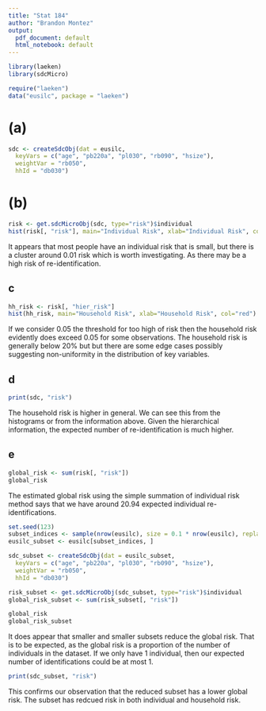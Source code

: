 ```yaml
---
title: "Stat 184"
author: "Brandon Montez"
output:
  pdf_document: default
  html_notebook: default
---
```


```r
library(laeken)
library(sdcMicro)
```

```r
require("laeken")
data("eusilc", package = "laeken")
```

# (a)
```r
sdc <- createSdcObj(dat = eusilc,
  keyVars = c("age", "pb220a", "pl030", "rb090", "hsize"),
  weightVar = "rb050",
  hhId = "db030")
```

# (b)
```r
risk <- get.sdcMicroObj(sdc, type="risk")$individual
hist(risk[, "risk"], main="Individual Risk", xlab="Individual Risk", col="blue")
```

It appears that most people have an individual risk that is small, but there is a cluster around 0.01 risk which is worth investigating. As there may be a high risk of re-identification.

## c

```r
hh_risk <- risk[, "hier_risk"]
hist(hh_risk, main="Household Risk", xlab="Household Risk", col="red")
```

If we consider 0.05 the threshold for too high of risk then the household risk evidently does exceed 0.05 for some observations. The household risk is generally below 20% but but there are some edge cases possibly suggesting non-uniformity in the distribution of key variables.

## d

```r
print(sdc, "risk")
```
The household risk is higher in general. We can see this from the histograms or from the information above. Given the hierarchical information, the expected number of re-identification is much higher. 

## e

```r
global_risk <- sum(risk[, "risk"])
global_risk
```

The estimated global risk using the simple summation of individual risk method says that we have around 20.94 expected individual re-identifications.

```r
set.seed(123)
subset_indices <- sample(nrow(eusilc), size = 0.1 * nrow(eusilc), replace = FALSE)
eusilc_subset <- eusilc[subset_indices, ]

sdc_subset <- createSdcObj(dat = eusilc_subset, 
  keyVars = c("age", "pb220a", "pl030", "rb090", "hsize"),
  weightVar = "rb050", 
  hhId = "db030")

risk_subset <- get.sdcMicroObj(sdc_subset, type="risk")$individual
global_risk_subset <- sum(risk_subset[, "risk"])

global_risk
global_risk_subset
```

It does appear that smaller and smaller subsets reduce the global risk. That is to be expected, as the global risk is a proportion of the number of individuals in the dataset. If we only have 1 individual, then our expected number of identifications could be at most 1. 

```r
print(sdc_subset, "risk")
```

This confirms our observation that the reduced subset has a lower global risk. The subset has redcued risk in both individual and household risk. 
